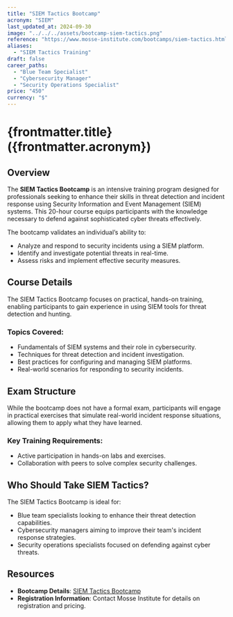 ```yaml
---
title: "SIEM Tactics Bootcamp"
acronym: "SIEM"
last_updated_at: 2024-09-30
image: "../../../assets/bootcamp-siem-tactics.png"
reference: "https://www.mosse-institute.com/bootcamps/siem-tactics.html"
aliases:
  - "SIEM Tactics Training"
draft: false
career_paths:
  - "Blue Team Specialist"
  - "Cybersecurity Manager"
  - "Security Operations Specialist"
price: "450"
currency: "$"
---
```


# {frontmatter.title} ({frontmatter.acronym})

## Overview

The **SIEM Tactics Bootcamp** is an intensive training program designed for professionals seeking to enhance their
skills in threat detection and incident response using Security Information and Event Management (SIEM) systems. This
20-hour course equips participants with the knowledge necessary to defend against sophisticated cyber threats
effectively.

The bootcamp validates an individual’s ability to:

- Analyze and respond to security incidents using a SIEM platform.
- Identify and investigate potential threats in real-time.
- Assess risks and implement effective security measures.

## Course Details

The SIEM Tactics Bootcamp focuses on practical, hands-on training, enabling participants to gain experience in using
SIEM tools for threat detection and hunting.

### Topics Covered:

- Fundamentals of SIEM systems and their role in cybersecurity.
- Techniques for threat detection and incident investigation.
- Best practices for configuring and managing SIEM platforms.
- Real-world scenarios for responding to security incidents.

## Exam Structure

While the bootcamp does not have a formal exam, participants will engage in practical exercises that simulate real-world
incident response situations, allowing them to apply what they have learned.

### Key Training Requirements:

- Active participation in hands-on labs and exercises.
- Collaboration with peers to solve complex security challenges.

## Who Should Take SIEM Tactics?

The SIEM Tactics Bootcamp is ideal for:

- Blue team specialists looking to enhance their threat detection capabilities.
- Cybersecurity managers aiming to improve their team's incident response strategies.
- Security operations specialists focused on defending against cyber threats.

## Resources

- **Bootcamp Details**: [SIEM Tactics Bootcamp](https://www.mosse-institute.com/bootcamps/siem-tactics.html)
- **Registration Information**: Contact Mosse Institute for details on registration and pricing.